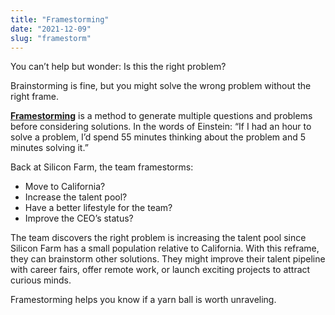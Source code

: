 ```yaml
---
title: "Framestorming"
date: "2021-12-09"
slug: "framestorm"
---
```


You can’t help but wonder: Is this the right problem?

Brainstorming is fine, but you might solve the wrong problem without the right frame.

**[Framestorming](https://academy.nobl.io/use-a-framestorm-to-generate-new-ideas/)** is a method to generate multiple questions and problems before considering solutions. In the words of Einstein: “If I had an hour to solve a problem, I’d spend 55 minutes thinking about the problem and 5 minutes solving it.”

Back at Silicon Farm, the team framestorms:

- Move to California?
- Increase the talent pool?
- Have a better lifestyle for the team?
- Improve the CEO’s status?

The team discovers the right problem is increasing the talent pool since Silicon Farm has a small population relative to California. With this reframe, they can brainstorm other solutions. They might improve their talent pipeline with career fairs, offer remote work, or launch exciting projects to attract curious minds.

Framestorming helps you know if a yarn ball is worth unraveling.
